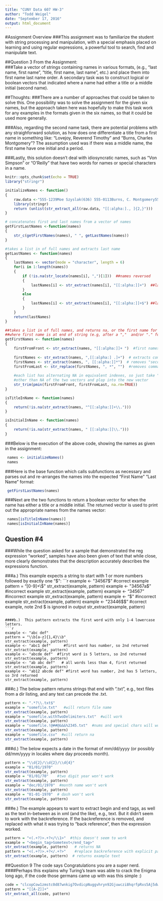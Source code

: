 ```yaml
---
title: "CUNY Data 607 HW-3"
author: "Todd Weigel"
date: "September 17, 2016"
output: html_document
---
```


#Assignment Overview
###This assignment was to familiarize the student with string processing and manipulation, with a special emphasis placed on learning and using regular expressions, a powerful tool to search, find and manipulate text.

##Question 3 From the Assignment:  
###Take a vector of strings containing names in various formats, (e.g., "last name, first name", "title, first name, last name", etc.) and place them into first name last name order.  A secondary task was to construct logical or boolean vectors that indicated where a name had either a title or a middle initial (second name).  

##Thoughts:
###There are a number of approaches that could be taken to solve this.  One possibility was to solve the assignment for the given six names, but the approach taken here was hopefully to make this task work for any examples in the formats given in the six names, so that it could be used more generally.

###Also, regarding the second name task, there are potential problems with any straighforward solution, as how does one differentiate a title from a first name in something like: "Lovejoy, Reverend Timothy" and "Burns, Charles Montgomery"?  The assumption used was if there was a middle name, the first name have one initial and a period. 

###Lastly, this solution doesn't deal with idiosyncratic names, such as "Von Simpson" or "O'Reilly" that have two words for names or special characters in a name.

```r
knitr::opts_chunk$set(echo = TRUE)
library("stringr")
```

```r
initializeNames <- function()
{
    raw.data <-"555-1239Moe Szyslak(636) 555-0113Burns, C. Montgomery555-6542Rev. Timothy Lovejoy555 8904Ned Flanders636-555-3226Simpson, Homer5543642Dr. Julius Hibbert"
    library(stringr)
    return (unlist(str_extract_all(raw.data, "[[:alpha:]., ]{2,}")))
}

# concatenates first and last names from a vector of names
getFirstLastNames <-function(names)
{
    str_c(getFirstNames(names), " ", getLastNames(names))
}

#takes a list in of full names and extracts last name
getLastNames <- function(names)
{
    lastNames <- vector(mode = "character", length = 6)
    for(i in 1:length(names))
    {
        if (!is.na(str_locate(names[i], ",")[1]))  ##names reversed
        {
            lastNames[i] <- str_extract(names[i], "[[:alpha:]]+")  ##last name at beginning
        }
        else
        {
            lastNames[i] <- str_extract(names[i], "[[:alpha:]]+$") ##last name at end
        }
    }
    return(lastNames)
}

##takes a list in of full names, and returns na, or the first name for those full names 
##where first name is at end of string (e.g, after a ","  and/or "." for middle name)
getFirstNames <- function(names)
{
    firstFromFront <- str_extract(names, "[[:alpha:]]+ ")  #first names that are at front text
    
    firstNames <- str_extract(names, ",[[:alpha:] .]+")  # extracts comma and all text after that (if exists) 
    firstNames <- str_extract(names, ", [[:alpha:]]*")  # removes "second" name, if exists
    firstFromLast <- str_replace(firstNames, ", *", "")  #removes comma and spaces from front of names 
    
    #each list has alternating NA in equivalent indexes, so just take "min" which will return the value 
    #other than NA of the two vectors and plop into the new vector
    str_trim(pmin(firstFromFront, firstFromLast, na.rm=TRUE))
}

isTitleInName <- function(names)
{
    return(!is.na(str_extract(names, "^[[:alpha:]]+\\.")))
}

isInitialInName <- function(names)
{
    return(!is.na(str_extract(names, " [[:alpha:]]\\.")))
}

```

###Below is the execution of the above code, showing the names as given in the assignment:
```r
 names <- initializeNames()
 names 
```
###Here is the base function which calls subfunctions as necessary and parses out and re-arranges the names into the expected "First Name" "Last Name" format:
```r
 getFirstLastNames(names)
``` 
###Next are the two functions to return a boolean vector for when the name has either a title or a middle initial. The returned vector is used to print out the appropriate names from the names vector:
```r
 names[isTitleInName(names)]
 names[isInitialInName(names)]
```

## Question #4
###While the question asked for a sample that demonstrated the reg expression "worked", samples have also been given of text that while close, more clearly demonstrates that the description accurately describes the expressions function.

###a.)  This example expects a string to start with 1 or more numbers followed by exactly one "$":
```r
example <- "34567$"  #correct example
pattern = "[0-9]+\\$"
str_extract(example, pattern)
example <- "34567a$"  #incorrect example
str_extract(example, pattern)
example <- "34567"  #incorrect example
str_extract(example, pattern)
example <- "$"  #incorrect example
str_extract(example, pattern)
example <- "23446$$"  #correct example, note 2nd $ is ignored in output
str_extract(example, pattern)


```

####b.)  This pattern extracts the first word with only 1-4 lowercase letters.
```r
example <- "abc def"
pattern = "\\b[a-z]{1,4}\\b"
str_extract(example, pattern)
example <- "abc1 def"      #first word has number, so 2nd returned
str_extract(example, pattern)
example <- "abcde def"  #first word is 5 letters, so 2nd returned
str_extract(example, pattern)
example <- "ab abc def"   # all words less than 4, first returned
str_extract(example, pattern)
example <- "ab12 abcde def" #first word has number, 2nd has 5 letters, so 3rd returned
str_extract(example, pattern)
```

###c.)  The below pattern returns strings that end with ".txt", e.g., text files from a dir listing, and any text can precede the .txt.
```r
pattern <- ".*?\\.txt$"
example = "somefile.txt"   #will return file name
str_extract(example, pattern)
example = "somefile.withTwoDelimiters.txt"  #will work
str_extract(example, pattern)
example = "somefile.!@##@&&&%2345.txt"  #nums and special chars will work
str_extract(example, pattern)
example = "somefile.csv"  #will return na
str_extract(example, pattern)

```

###d.) The below expects a date in the format of mm/dd/yyyy (or possibly dd/mm/yyyy in locales where day proceeds month).
```r
pattern = "\\d{2}/\\d{2}/\\d{4}"
example = "01/01/1970"
str_extract(example, pattern)
example = "01/01/70"    #two digit year won't work
str_extract(example, pattern)
example = "dec/01/1970"  #month name won't work
str_extract(example, pattern)
example = "01-01-1970"  # dash won't work
str_extract(example, pattern)

```

###e.) The example appears to want to extract begin and end tags, as well as the text in-between as in xml (and the like), e.g., <begin_tag>text</end_tag>.  But it didn't seem to work with the backreference.  If the backreference is removed, and replaced with what it was trying to "back reference", then the expression worked.
```r
pattern = "<(.+?)>.+?</\\1>"  #this doesn't seem to work
example = "<begin_tag>Sometext</end_tag>"
str_extract(example, pattern)   # returns NA
pattern = "<(.+?)>.+?</.+?>"    #replace backreference with explicit pattern to match and it works
str_extract(example, pattern)  # returns example text

```


##Question 9 The code says Congratulations you are a super nerd.
####Perhaps this explains why Turing's team was able to crack the Enigma long ago, if the code those germans came up with was this simple :)
```r
code = "clcopCow1zmstc0d87wnkig7OvdicpNuggvhryn92Gjuwczi8hqrfpRxs5Aj5dwpn0Tanwo Uwisdij7Lj8kpf03AT5Idr3coc0bt7yczjatOaootj55t3Nj3ne6c4Sfek.r1w1YwwojigO d6vrfUrbz2.2bkAnbhzgv4R9i05zEcrop.wAgnb.SqoU65fPa1otfb7wEm24k6t3sR9zqe5 fy89n6Nd5t9kc4fE905gmc4Rgxo5nhDk!gr"
pattern = "[[A-Z]]+"
str_extract_all(code, pattern)
```

